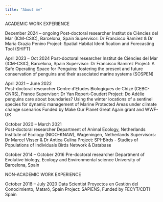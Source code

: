 ```yaml
---
title: "About me"
---
```









ACADEMIC WORK EXPERIENCE 

December 2024 – ongoing	
Post-doctoral researcher
Institut de Ciències del Mar (ICM-CSIC), Barcelona, Spain
Supervisor: Dr Francisco Ramírez & Dr Maria Grazia Penino
Project: Spatial Habitat Identification and Forecasting Tool (SHIFT)

April 2023 – Oct 2024	Post-doctoral researcher
Institut de Ciències del Mar (ICM-CSIC), Barcelona, Spain
Supervisor: Dr Francisco Ramírez
Project: A Safe Operating Space for Penguins: fostering the present and future conservation of penguins and their associated marine systems (SOSPEN)

April 2021 – June 2022	
Post-doctoral researcher
Centre d'Etudes Biologiques de Chizé (CEBC-CNRS), France
Supervisor: Dr Yan Ropert-Coudert
Project: Do Adélie penguins care about boundaries? Using the winter locations of a sentinel species for dynamic management of Marine Protected Areas under climate change scenarios
Funded by Make Our Planet Great Again grant and WWF-UK

October 2020 – March 2021	
Post-doctoral researcher
Department of Animal Ecology, Netherlands Institute of Ecology (NIOO-KNAW), Wageningen, Netherlands
Supervisors: Dr Marcel Visser & Dr Antica Culina
Project: SPI-Birds - Studies of Populations of Individuals Birds Network &	Database

October 2014 – October 2016	
Pre-doctoral researcher
Department of Evolutive biology, Ecology and Environmental science
University of Barcelona, Spain

NON-ACADEMIC WORK EXPERIENCE 

October 2018 – July 2020	Data Scientist
Proyectos en Gestión del Conocimiento, Mataró, Spain 
Project: SAPIENS, Funded by FECYT/CDTI Spain 
